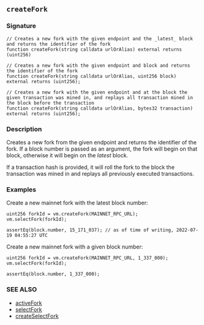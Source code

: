 ## `createFork`

### Signature

```solidity
// Creates a new fork with the given endpoint and the _latest_ block and returns the identifier of the fork
function createFork(string calldata urlOrAlias) external returns (uint256)
```

```solidity
// Creates a new fork with the given endpoint and block and returns the identifier of the fork
function createFork(string calldata urlOrAlias, uint256 block) external returns (uint256);
```

```solidity
// Creates a new fork with the given endpoint and at the block the given transaction was mined in, and replays all transaction mined in the block before the transaction
function createFork(string calldata urlOrAlias, bytes32 transaction) external returns (uint256);
```

### Description

Creates a new fork from the given endpoint and returns the identifier of the fork. If a block number is passed as an argument, the fork will begin on that block, otherwise it will begin on the _latest_ block.

If a transaction hash is provided, it will roll the fork to the block the transaction was mined in and replays all previously executed transactions.

### Examples

Create a new mainnet fork with the latest block number:

```solidity
uint256 forkId = vm.createFork(MAINNET_RPC_URL);
vm.selectFork(forkId);

assertEq(block.number, 15_171_037); // as of time of writing, 2022-07-19 04:55:27 UTC
```

Create a new mainnet fork with a given block number:

```solidity
uint256 forkId = vm.createFork(MAINNET_RPC_URL, 1_337_000);
vm.selectFork(forkId);

assertEq(block.number, 1_337_000);
```

### SEE ALSO

- [activeFork](/reference/cheatcodes/active-fork.mdx)
- [selectFork](/reference/cheatcodes/select-fork.mdx)
- [createSelectFork](/reference/cheatcodes/create-select-fork.mdx)
